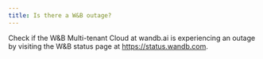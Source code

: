 ```yaml
---
title: Is there a W&B outage?
---
```


Check if the W&B Multi-tenant Cloud at wandb.ai is experiencing an outage by visiting the W&B status page at https://status.wandb.com.
